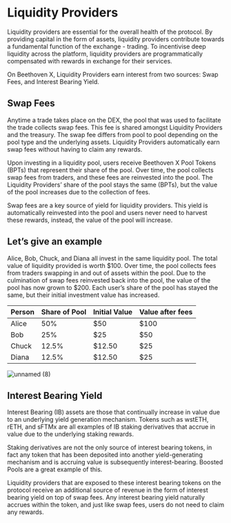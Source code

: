 # Liquidity Providers
Liquidity providers are essential for the overall health of the protocol. By providing capital in the form of assets, liquidity providers contribute towards a fundamental function of the exchange - trading. To incentivise deep liquidity across the platform, liquidity providers are programmatically compensated with rewards in exchange for their services.

On Beethoven X, Liquidity Providers earn interest from two sources: Swap Fees, and Interest Bearing Yield. 

## Swap Fees
Anytime a trade takes place on the DEX, the pool that was used to facilitate the trade collects swap fees. This fee is shared amongst Liquidity Providers and the treasury. The swap fee differs from pool to pool depending on the pool type and the underlying assets. Liquidity Providers automatically earn swap fees without having to claim any rewards.

Upon investing in a liquidity pool, users receive Beethoven X Pool Tokens (BPTs) that represent their share of the pool. Over time, the pool collects swap fees from traders, and these fees are reinvested into the pool. The Liquidity Providers’ share of the pool stays the same (BPTs), but the value of the pool increases due to the collection of fees.

Swap fees are a key source of yield for liquidity providers. This yield is automatically reinvested into the pool and users never need to harvest these rewards, instead, the value of the pool will increase. 


## Let’s give an example
Alice, Bob, Chuck, and Diana all invest in the same liquidity pool. The total value of liquidity provided is worth $100. Over time, the pool collects fees from traders swapping in and out of assets within the pool. Due to the culmination of swap fees reinvested back into the pool, the value of the pool has now grown to $200. Each user’s share of the pool has stayed the same, but their initial investment value has increased.

| Person | Share of Pool | Initial Value | Value after fees |
| ------ |---------------| --------------| ---------------- |
| Alice  | 50%           | $50           | $100             |
| Bob    | 25%           | $25           | $50              |
| Chuck  | 12.5%         | $12.50        | $25              |
| Diana  | 12.5%         | $12.50        | $25              |

![unnamed (8)](https://user-images.githubusercontent.com/109503546/208083629-bfd61c4a-d9d5-4d66-ab8b-ef1ea7fad708.png)

## Interest Bearing Yield
Interest Bearing (IB) assets are those that continually increase in value due to an underlying yield generation mechanism. Tokens such as wstETH, rETH, and sFTMx are all examples of IB staking derivatives that accrue in value due to the underlying staking rewards.

Staking derivatives are not the only source of interest bearing tokens, in fact any token that has been deposited into another yield-generating mechanism and is accruing value is subsequently interest-bearing. Boosted Pools are a great example of this. 

Liquidity providers that are exposed to these interest bearing tokens on the protocol receive an additional source of revenue in the form of interest bearing yield on top of swap fees. Any interest bearing yield naturally accrues within the token, and just like swap fees, users do not need to claim any rewards.

